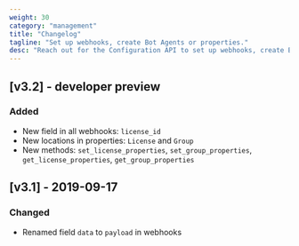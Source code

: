 ```yaml
---
weight: 30
category: "management"
title: "Changelog"
tagline: "Set up webhooks, create Bot Agents or properties."
desc: "Reach out for the Configuration API to set up webhooks, create Bot Agents or properties."
---
```


## [v3.2] - developer preview

### Added
- New field in all webhooks: `license_id`
- New locations in properties: `License` and `Group`
- New methods: `set_license_properties`, `set_group_properties`, `get_license_properties`, `get_group_properties`

## [v3.1] - 2019-09-17

### Changed
- Renamed field `data` to `payload` in webhooks

